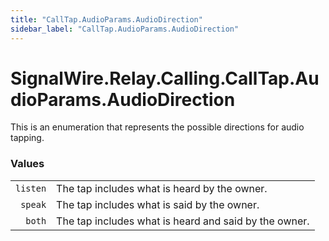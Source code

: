 ```yaml
---
title: "CallTap.AudioParams.AudioDirection"
sidebar_label: "CallTap.AudioParams.AudioDirection"
---
```


# SignalWire.Relay.Calling.CallTap.AudioParams.AudioDirection

This is an enumeration that represents the possible directions for audio tapping.

### Values

|    |   |
| -: | - |
| `listen` | The tap includes what is heard by the owner. |
| `speak` | The tap includes what is said by the owner. |
| `both` | The tap includes what is heard and said by the owner. |